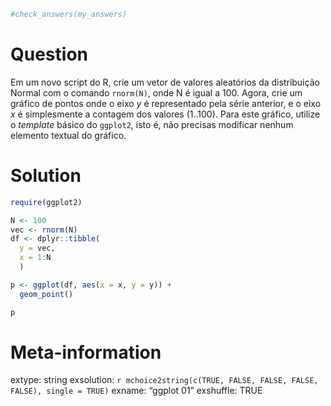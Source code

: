 ```r

#check_answers(my_answers)
```

Question
========

Em um novo script do R, crie um vetor de valores aleatórios da distribuição Normal com o comando `rnorm(N)`, onde N é igual a 100. Agora, crie um gráfico de pontos onde o eixo _y_ é representado pela série anterior, e o eixo _x_ é simplesmente a contagem dos valores (1..100). Para este gráfico, utilize o _template_ básico do `ggplot2`, isto é, não precisas modificar nenhum elemento textual do gráfico.


Solution
================

```r
require(ggplot2)

N <- 100
vec <- rnorm(N)
df <- dplyr::tibble(
  y = vec,
  x = 1:N
  )

p <- ggplot(df, aes(x = x, y = y)) + 
  geom_point()

p
```

Meta-information
================
extype: string
exsolution: `r mchoice2string(c(TRUE, FALSE, FALSE, FALSE, FALSE), single = TRUE)`
exname: "ggplot 01"
exshuffle: TRUE

